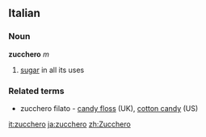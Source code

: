 ==Italian==
===Noun===
'''zucchero''' ''m''
# [[sugar]] in all its uses
===Related terms===
* zucchero filato - [[candy floss]] (UK), [[cotton candy]] (US)

[[it:zucchero]]
[[ja:zucchero]]
[[zh:Zucchero]]